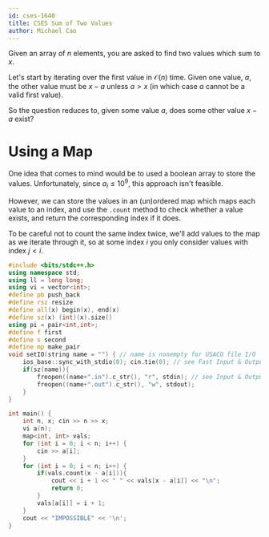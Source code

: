```yaml
---
id: cses-1640
title: CSES Sum of Two Values
author: Michael Cao
---
```


Given an array of $n$ elements, you are asked to find two values which sum to $x$.

Let's start by iterating over the first value in $\mathcal{O}(n)$ time. Given one value, $a$, the other value must be $x - a$ unless $a > x$ (in which case $a$ cannot be a valid first value).

So the question reduces to, given some value $a$, does some other value $x - a$ exist? 

# Using a Map

One idea that comes to mind would be to used a boolean array to store the values. Unfortunately, since $a_i \leq 10^9$, this approach isn't feasible.

However, we can store the values in an (un)ordered map which maps each value to an index, and use the `.count` method to check whether a value exists, and return the corresponding index if it does. 

To be careful not to count the same index twice, we'll add values to the map as we iterate through it, so at some index $i$ you only consider values with index $j < i$.

<LanguageSection>

<CPPSection>

```cpp
#include <bits/stdc++.h>
using namespace std;
using ll = long long;
using vi = vector<int>;
#define pb push_back
#define rsz resize
#define all(x) begin(x), end(x)
#define sz(x) (int)(x).size()
using pi = pair<int,int>;
#define f first
#define s second
#define mp make_pair
void setIO(string name = "") { // name is nonempty for USACO file I/O
    ios_base::sync_with_stdio(0); cin.tie(0); // see Fast Input & Output
    if(sz(name)){
        freopen((name+".in").c_str(), "r", stdin); // see Input & Output
        freopen((name+".out").c_str(), "w", stdout);
    }
}

int main() {
    int n, x; cin >> n >> x;
    vi a(n);
    map<int, int> vals;
    for (int i = 0; i < n; i++) {
        cin >> a[i];
    }
    for (int i = 0; i < n; i++) {
        if(vals.count(x - a[i])){
            cout << i + 1 << " " << vals[x - a[i]] << "\n";
            return 0;
        }
        vals[a[i]] = i + 1;
    }
    cout << "IMPOSSIBLE" << '\n';
}
```

</CPPSection>

</LanguageSection>
